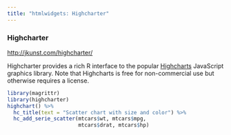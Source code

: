```yaml
---
title: "htmlwidgets: Highcharter"
---
```


### Highcharter
<http://jkunst.com/highcharter/>

Highcharter provides a rich R interface to the popular [Highcharts](http://www.highcharts.com/) JavaScript graphics library. Note that Highcharts is free for non-commercial use but otherwise requires a license.

```r
library(magrittr)
library(highcharter)
highchart() %>% 
  hc_title(text = "Scatter chart with size and color") %>% 
  hc_add_serie_scatter(mtcars$wt, mtcars$mpg,
                       mtcars$drat, mtcars$hp)
```
